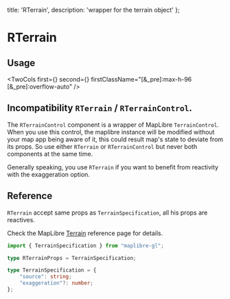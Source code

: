   title: 'RTerrain',
  description: 'wrapper for the terrain object'
};


# RTerrain

## Usage


<TwoCols first={<ShikiContent html={basicCode} />} second={<Basic />} firstClassName="[&_pre]:max-h-96 [&_pre]:overflow-auto" />

## Incompatibility `RTerrain` / `RTerrainControl`.

The `RTerrainControl` component is a wrapper of MapLibre `TerrainControl`.
When you use this control, the maplibre instance will be modified without
your map app being aware of it, this could result map's state to deviate from its props.
So use either `RTerrain` or `RTerrainControl` but never both components at the
same time.

Generally speaking, you use `RTerrain` if you want to benefit from reactivity
 with the exaggeration option.


## Reference

`RTerrain` accept same props as `TerrainSpecification`, all his props are reactives.

Check the MapLibre [Terrain](https://maplibre.org/maplibre-style-spec/terrain/) reference page for details.

```ts
import { TerrainSpecification } from "maplibre-gl";

type RTerrainProps = TerrainSpecification;

type TerrainSpecification = {
	"source": string;
	"exaggeration"?: number;
};
```


